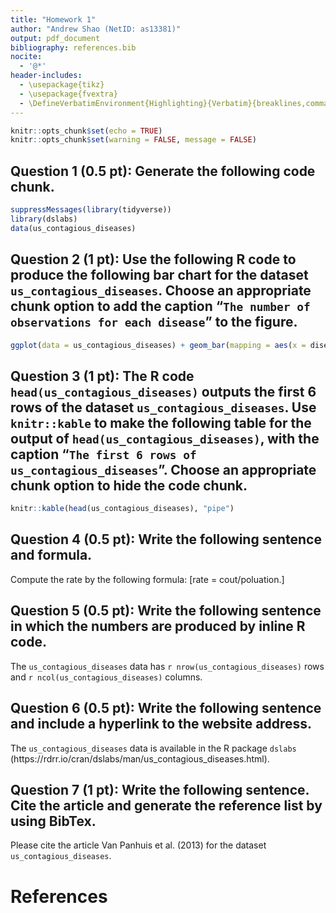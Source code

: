 ```yaml
---
title: "Homework 1"
author: "Andrew Shao (NetID: as13381)"
output: pdf_document
bibliography: references.bib
nocite:
  - '@*'
header-includes: 
  - \usepackage{tikz}
  - \usepackage{fvextra}
  - \DefineVerbatimEnvironment{Highlighting}{Verbatim}{breaklines,commandchars=\\\{\}}
---
```


```r
knitr::opts_chunk$set(echo = TRUE)
knitr::opts_chunk$set(warning = FALSE, message = FALSE) 
```

## Question 1 (0.5 pt): Generate the following code chunk.
```r
suppressMessages(library(tidyverse))
library(dslabs)
data(us_contagious_diseases)
```

## Question 2 (1 pt): Use the following R code to produce the following bar chart for the dataset `us_contagious_diseases`. Choose an appropriate chunk option to add the caption “`The number of observations for each disease`” to the figure.
```r
ggplot(data = us_contagious_diseases) + geom_bar(mapping = aes(x = disease))
```

## Question 3 (1 pt): The R code `head(us_contagious_diseases)` outputs the first 6 rows of the dataset `us_contagious_diseases`. Use `knitr::kable` to make the following table for the output of `head(us_contagious_diseases)`, with the caption “`The first 6 rows of us_contagious_diseases`”. Choose an appropriate chunk option to hide the code chunk.
```r
knitr::kable(head(us_contagious_diseases), "pipe")
```

## Question 4 (0.5 pt): Write the following sentence and formula.
Compute the rate by the following formula:
\[rate = cout/poluation.\]

## Question 5 (0.5 pt): Write the following sentence in which the numbers are produced by inline R code.
The `us_contagious_diseases` data has `r nrow(us_contagious_diseases)` rows and `r ncol(us_contagious_diseases)` columns.

## Question 6 (0.5 pt): Write the following sentence and include a hyperlink to the website address.
The `us_contagious_diseases` data is available in the R package `dslabs` (https://rdrr.io/cran/dslabs/man/us_contagious_diseases.html).

## Question 7 (1 pt): Write the following sentence. Cite the article and generate the reference list by using BibTex.
Please cite the article Van Panhuis et al. (2013) for the dataset `us_contagious_diseases`.

# References